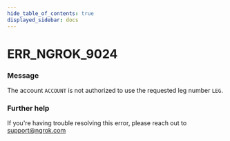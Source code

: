 ```yaml
---
hide_table_of_contents: true
displayed_sidebar: docs
---
```



# ERR_NGROK_9024

### Message

The account `ACCOUNT` is not authorized to use the requested leg number `LEG`.

### Further help

If you're having trouble resolving this error, please reach out to [support@ngrok.com](mailto:support@ngrok.com?subject=Help%20with%20ERR_NGROK_9024)

<ErrorDetails error="err_ngrok_9024" />
